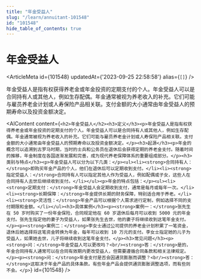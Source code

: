 ```yaml
---
title: "年金受益人"
slug: "/learn/annuitant-101548"
id: "101548"
hide_table_of_contents: true
---
```



# 年金受益人

<ArticleMeta id={101548} updatedAt={'2023-09-25 22:58:58'} alias={`[]`} />
<div className='border-solid border-b border-t-0 my-4 border-[var(--ifm-color-gray-300)]' />

年金受益人是指有权获得养老金或年金投资的定期支付的个人。年金受益人可以是合同持有人或其他人，例如生存配偶。年金通常被视为养老收入的补充。它们可能与雇员养老金计划或人寿保险产品相关联。支付金额的大小通常由年金受益人的预期寿命以及投资金额决定。

<AIContent content={`<h2>年金受益人</h2><h3>定义</h3><p>年金受益人是指有权获得养老金或年金投资的定期支付的个人。年金受益人可以是合同持有人或其他人，例如生存配偶。年金通常被视为养老收入的补充。它们可能与雇员养老金计划或人寿保险产品相关联。支付金额的大小通常由年金受益人的预期寿命以及投资金额决定。</p><h3>起源</h3><p>年金的概念可以追溯到古罗马时期，当时的士兵和公务员在退休后会获得定期的养老金支付。随着时间的推移，年金制度在各国逐渐发展和完善，成为现代养老保障体系的重要组成部分。</p><h3>类别与特点</h3><p>年金受益人可以分为以下几类：</p><ul><li><strong>合同持有人：</strong>即购买年金产品的个人，他们在退休后可以定期收到支付。</li><li><strong>指定受益人：</strong>合同持有人可以指定其他人作为受益人，例如配偶或子女，这些人在合同持有人去世后继续收到支付。</li></ul><p>年金的特点包括：</p><ul><li><strong>定期支付：</strong>年金受益人会定期收到支付，通常是每月或每年一次。</li><li><strong>长期保障：</strong>年金提供长期的财务保障，特别适合用于养老。</li><li><strong>灵活性：</strong>年金产品可以根据个人需求进行定制，例如选择不同的支付期限和金额。</li></ul><h3>具体案例</h3><p><strong>案例一：</strong>张先生在 50 岁时购买了一份年金保险，合同规定他在 60 岁退休后每月可以收到 5000 元的年金支付。张先生指定他的妻子为受益人，如果张先生去世，他的妻子将继续收到这笔年金支付。</p><p><strong>案例二：</strong>李女士通过公司提供的养老金计划积累了一笔资金，退休后她选择将这笔资金转换为年金，每年可以收到 10 万元的支付。李女士指定她的儿子为受益人，如果她去世，儿子将继续收到这笔年金支付。</p><h3>常见问题</h3><p><strong>问：</strong>年金受益人可以更改吗？<br/><strong>答：</strong>是的，年金合同持有人通常可以在合同有效期内更改受益人，但需要遵循合同条款和相关法律规定。</p><p><strong>问：</strong>年金支付是否会因通货膨胀而调整？<br/><strong>答：</strong>这取决于年金产品的具体条款。有些年金产品会提供通货膨胀调整选项，而有些则不会。</p>`} id={101548} />
